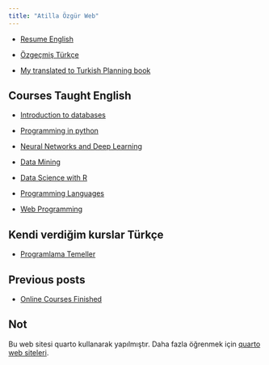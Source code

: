 ```yaml
---
title: "Atilla Özgür Web"
---
```


- [Resume English](resume-en.md)
- [Özgeçmiş Türkçe](resume-tr.md)

- [My translated to Turkish Planning book](https://ati-ozgur.github.io/planlama-kucuk-mavi-kitap/)

## Courses Taught English


- [Introduction to databases](https://ati-ozgur.github.io/course-database/)

- [Programming in python](https://github.com/ati-ozgur/course-python/)

- [Neural Networks and Deep Learning](https://github.com/ati-ozgur/course-nn-deep-learning)

- [Data Mining](https://github.com/ati-ozgur/course-data-mining)

- [Data Science with R](https://github.com/ati-ozgur/course-r-programming)

- [Programming Languages](https://github.com/ati-ozgur/course-programming-languages)

- [Web Programming](https://github.com/ati-ozgur/course-web-programming)



## Kendi verdiğim kurslar Türkçe 

- [Programlama Temeller](kurs-programlama-temeller)





## Previous posts

- [Online Courses Finished](online-courses-finished.md)


## Not

Bu web sitesi quarto kullanarak yapılmıştır.
Daha fazla öğrenmek için [quarto web siteleri](https://quarto.org/docs/websites).


